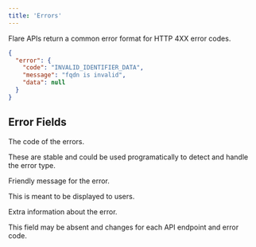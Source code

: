 ```yaml
---
title: 'Errors'
---
```


Flare APIs return a common error format for HTTP 4XX error codes.

<ResponseExample>

```json Example of an Error Response
{
  "error": {
    "code": "INVALID_IDENTIFIER_DATA",
    "message": "fqdn is invalid",
    "data": null
  }
}
```

</ResponseExample>

## Error Fields

<ResponseField name="code" type="string">
  The code of the errors.
  
  These are stable and could be used programatically to detect and handle the error type.
</ResponseField>

<ResponseField name="message" type="string">
  Friendly message for the error.
  
  This is meant to be displayed to users.
</ResponseField>

<ResponseField name="data" type="object">
  Extra information about the error.
  
  This field may be absent and changes for each API endpoint and error code.
</ResponseField>

